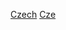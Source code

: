 {{Portal box|捷克|體育運動}}
{{Year by category
|m=2
|c=0
|d=1
|y=3
|cat=捷克體育
|sortkey=體育
|parent=各年份捷克體育
|subcat=2013年捷克
}}
[[Category:2013年各國體育|Czech]]
[[Category:2013年歐洲體育|Cze]]